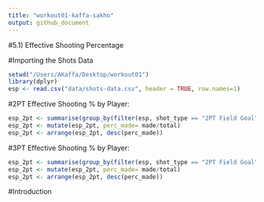 ```yaml
---
title: "workout01-kaffa-sakho"
output: github_document
---
```


#5.1) Effective Shooting Percentage

#Importing the Shots Data
```r
setwd("/Users/AKaffa/Desktop/workout01")
library(dplyr)
esp <- read.csv("data/shots-data.csv", header = TRUE, row.names=1)
```

#2PT Effective Shooting % by Player: 
```r
esp_2pt <- summarise(group_by(filter(esp, shot_type == "2PT Field Goal"), name), total = n(), made=length(shot_made_flag[shot_made_flag == "shot_yes"]))
esp_2pt <- mutate(esp_2pt, perc_made= made/total)
esp_2pt <- arrange(esp_2pt, desc(perc_made))
```

#3PT Effective Shooting % by Player: 
```r
esp_2pt <- summarise(group_by(filter(esp, shot_type == "2PT Field Goal"), name), total = n(), made=length(shot_made_flag[shot_made_flag == "shot_yes"]))
esp_2pt <- mutate(esp_2pt, perc_made= made/total)
esp_2pt <- arrange(esp_2pt, desc(perc_made))
```

#Introduction